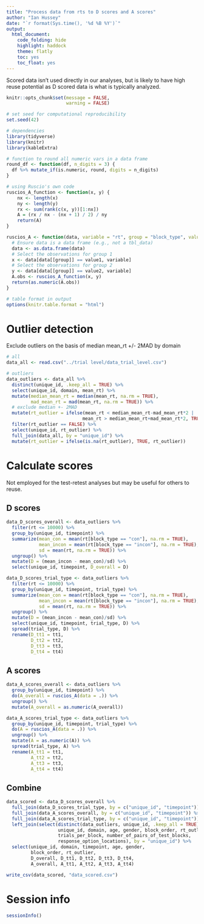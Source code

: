 ```yaml
---
title: "Process data from rts to D scores and A scores"
author: "Ian Hussey"
date: "`r format(Sys.time(), '%d %B %Y')`"
output:
  html_document:
    code_folding: hide
    highlight: haddock
    theme: flatly
    toc: yes
    toc_float: yes
---
```


Scored data isn't used directly in our analyses, but is likely to have high reuse potential as D scored data is what is typically analyzed.

```r
knitr::opts_chunk$set(message = FALSE,
                      warning = FALSE)
```

```r

# set seed for computational reproducibility
set.seed(42)

# dependencies
library(tidyverse)
library(knitr)
library(kableExtra)

# function to round all numeric vars in a data frame
round_df <- function(df, n_digits = 3) {
  df %>% mutate_if(is.numeric, round, digits = n_digits)
}

# using Ruscio's own code
ruscios_A_function <- function(x, y) {
    nx <- length(x)
    ny <- length(y)
    rx <- sum(rank(c(x, y))[1:nx])
    A = (rx / nx - (nx + 1) / 2) / ny
    return(A)
}

ruscios_A <- function(data, variable = "rt", group = "block_type", value1 = "incon", value2 = "con") {
  # Ensure data is a data frame (e.g., not a tbl_data)
  data <- as.data.frame(data)
  # Select the observations for group 1
  x <- data[data[[group]] == value1, variable]
  # Select the observations for group 2
  y <- data[data[[group]] == value2, variable]
  A.obs <- ruscios_A_function(x, y)
  return(as.numeric(A.obs))
}

# table format in output
options(knitr.table.format = "html") 

```

# Outlier detection 

Exclude outliers on the basis of median mean_rt +/- 2MAD by domain

```r

# all
data_all <- read.csv("../trial level/data_trial_level.csv") 

# outliers
data_outliers <- data_all %>%
  distinct(unique_id, .keep_all = TRUE) %>%
  select(unique_id, domain, mean_rt) %>%
  mutate(median_mean_rt = median(mean_rt, na.rm = TRUE),
         mad_mean_rt = mad(mean_rt, na.rm = TRUE)) %>%
  # exclude median +- 2MAD
  mutate(rt_outlier = ifelse(mean_rt < median_mean_rt-mad_mean_rt*2 |
                            mean_rt > median_mean_rt+mad_mean_rt*2, TRUE, FALSE)) %>%
  filter(rt_outlier == FALSE) %>%
  select(unique_id, rt_outlier) %>%
  full_join(data_all, by = "unique_id") %>%
  mutate(rt_outlier = ifelse(is.na(rt_outlier), TRUE, rt_outlier))

```

# Calculate scores

Not employed for the test-retest analyses but may be useful for others to reuse.

## D scores

```r

data_D_scores_overall <- data_outliers %>%
  filter(rt <= 10000) %>%
  group_by(unique_id, timepoint) %>%
  summarize(mean_con = mean(rt[block_type == "con"], na.rm = TRUE),
            mean_incon = mean(rt[block_type == "incon"], na.rm = TRUE),
            sd = mean(rt, na.rm = TRUE)) %>%
  ungroup() %>%
  mutate(D = (mean_incon - mean_con)/sd) %>%
  select(unique_id, timepoint, D_overall = D) 

data_D_scores_trial_type <- data_outliers %>%
  filter(rt <= 10000) %>%
  group_by(unique_id, timepoint, trial_type) %>%
  summarize(mean_con = mean(rt[block_type == "con"], na.rm = TRUE),
            mean_incon = mean(rt[block_type == "incon"], na.rm = TRUE),
            sd = mean(rt, na.rm = TRUE)) %>%
  ungroup() %>%
  mutate(D = (mean_incon - mean_con)/sd) %>%
  select(unique_id, timepoint, trial_type, D) %>%
  spread(trial_type, D) %>%
  rename(D_tt1 = tt1,
         D_tt2 = tt2,
         D_tt3 = tt3,
         D_tt4 = tt4) 

```

## A scores

```r

data_A_scores_overall <- data_outliers %>%
  group_by(unique_id, timepoint) %>%
  do(A_overall = ruscios_A(data = .)) %>%
  ungroup() %>%
  mutate(A_overall = as.numeric(A_overall)) 

data_A_scores_trial_type <- data_outliers %>%
  group_by(unique_id, timepoint, trial_type) %>%
  do(A = ruscios_A(data = .)) %>%
  ungroup() %>%
  mutate(A = as.numeric(A)) %>%
  spread(trial_type, A) %>%
  rename(A_tt1 = tt1,
         A_tt2 = tt2,
         A_tt3 = tt3,
         A_tt4 = tt4) 

```

## Combine

```r

data_scored <- data_D_scores_overall %>%
  full_join(data_D_scores_trial_type, by = c("unique_id", "timepoint")) %>%
  full_join(data_A_scores_overall, by = c("unique_id", "timepoint")) %>%
  full_join(data_A_scores_trial_type, by = c("unique_id", "timepoint")) %>%
  left_join(select(distinct(data_outliers, unique_id, .keep_all = TRUE), 
                   unique_id, domain, age, gender, block_order, rt_outlier,
                   trials_per_block, number_of_pairs_of_test_blocks, 
                   response_option_locations), by = "unique_id") %>%
  select(unique_id, domain, timepoint, age, gender, 
         block_order, rt_outlier,
         D_overall, D_tt1, D_tt2, D_tt3, D_tt4,
         A_overall, A_tt1, A_tt2, A_tt3, A_tt4)

write_csv(data_scored, "data_scored.csv")

```

# Session info

```r

sessionInfo()

```


